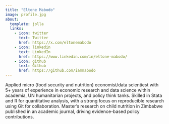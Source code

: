 ```yaml
---
title: "Eltone Mabodo"
image: profile.jpg
about:
  template: jolla
  links:
    - icon: twitter
      text: Twitter
      href: https://x.com/eltonemabodo
    - icon: linkedin
      text: LinkedIn
      href: https://www.linkedin.com/in/eltone-mabodo/
    - icon: github
      text: Github
      href: https://github.com/iammabodo
---
```


Applied micro (food security and nutrition) economist/data scientiest with 5+ years of experience in economic research and data science within academia, UN humanitarian projects, and policy think tanks. Skilled in Stata and R for quantitative analysis, with a strong focus on reproducible research using Git for collaboration. Master’s research on child nutrition in Zimbabwe published in an academic journal, driving evidence-based policy contributions.
